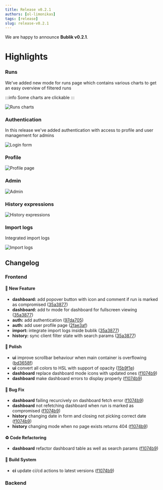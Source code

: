 ```yaml
---
title: Release v0.2.1
authors: [ol-limonikas]
tags: [release]
slug: release-v0.2.1
---
```


We are happy to announce **Bublik v0.2.1**.

<!--truncate-->

# Highlights

### Runs

We've added new mode for runs page which contains various charts to get an easy overview of filtered runs

:::info
Some charts are clickable
:::

![Runs charts](./img/runs-charts.png)

### Authentication

In this release we've added authentication with access to profile and user management for admins

![Login form](./img/auth.png)

### Profile

![Profile page](./img/profile.png)

### Admin

![Admin](./img/admin-users.png)

### History expressions

![History expressions](./img/history-fields.png)

### Import logs

Integrated import logs

![Import logs](./img/import-logs.png)

## Changelog

### Frontend

#### 🚀 New Feature

- **dashboard:** add popover button with icon and comment if run is marked as compromised ([35a3877](#))
- **dashboard:** add tv mode for dashboard for fullscreen viewing ([35a3877](#))
- **auth:** add authentication ([97da705](#))
- **auth:** add user profile page ([2fae3af](#))
- **import:** integrate import logs inside bublik ([35a3877](#))
- **history:** sync client filter state with search params ([35a3877](#))

#### 💅 Polish

- **ui** improve scrollbar behaviour when main container is overflowing ([bd3658f](#))
- **ui** convert all colors to HSL with support of opacity ([15b9f1e](#))
- **dashboard** replace dashboard mode icons with updated ones ([f1074b9](#))
- **dashboard** make dashboard errors to display properly ([f1074b9](#))

#### 🐛 Bug Fix

- **dashboard** failing recurcively on dashboard fetch error ([f1074b9](#))
- **dashboard** not refetching dashboard when run is marked as compromised ([f1074b9](#))
- **history** changing date in form and closing not picking correct date ([f1074b9](#))
- **history** changing mode when no page exists returns 404 ([f1074b9](#))

#### ♻ Code Refactoring

- **dashboard** refactor dashboard table as well as search params ([f1074b9](#))

#### 👷‍ Build System

- **ci** update ci/cd actions to latest versions ([f1074b9](#))

### Backend
